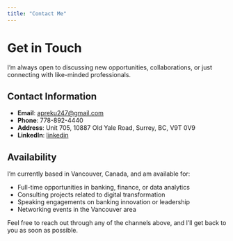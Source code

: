 ---
title: "Contact Me"
---

# Get in Touch

I'm always open to discussing new opportunities, collaborations, or just connecting with like-minded professionals.

## Contact Information

- **Email**: [apreku247@gmail.com](mailto:apreku247@gmail.com)
- **Phone**: 778-892-4440
- **Address**: Unit 705, 10887 Old Yale Road, Surrey, BC, V9T 0V9
- **LinkedIn**: [linkedin](http://linkedin.com/in/edward-apreku-11b1b752)



## Availability

I'm currently based in Vancouver, Canada, and am available for:

- Full-time opportunities in banking, finance, or data analytics
- Consulting projects related to digital transformation
- Speaking engagements on banking innovation or leadership
- Networking events in the Vancouver area

Feel free to reach out through any of the channels above, and I'll get back to you as soon as possible.